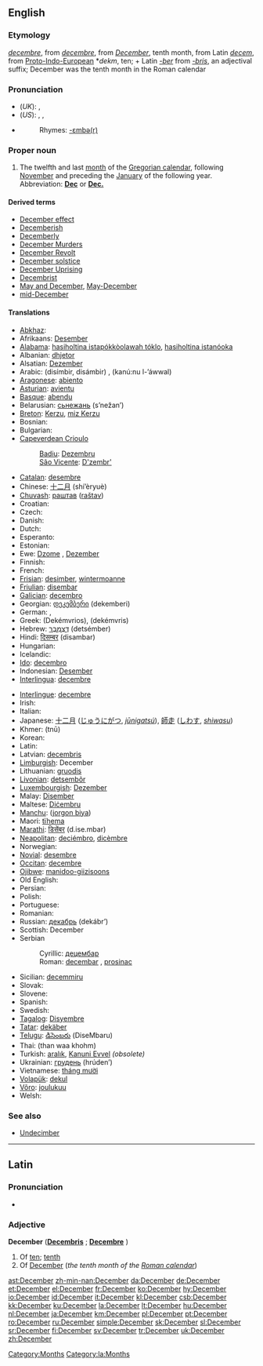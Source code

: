 {{see|december}}
==English==

===Etymology===
{{ME.}} ''[[decembre#Middle English|decembre]]'', from {{OF.}} ''[[decembre#Old French|decembre]]'', from {{L.}} ''[[December#Latin|December]]'', tenth month, from Latin ''[[decem]]'', from [[Proto-Indo-European]] *''dekm'', ten; + Latin ''[[-ber]]'' from ''[[-bris]]'', an adjectival suffix; December was the tenth month in the Roman calendar

===Pronunciation===
*(''UK''): {{IPA|/dɪˈsɛmbə/}}, {{SAMPA|/dI"sEmb@/}}
*(''US''): {{AHD|dĭ-sĕmʹbər}}, {{IPA|/dɪˈsɛmbɚ/}}, {{SAMPA|/dI"sEmb@`/}}
*{{audio|en-us-December.ogg|Audio (US)}}
*:Rhymes: [[Rhymes:English:-ɛmbə(r)|-ɛmbə(r)]]

===Proper noun===
{{en-proper noun|s|-}}

# The twelfth and last [[month]] of the [[Gregorian calendar]], following [[November]] and preceding the [[January]] of the following year. Abbreviation: '''[[Dec]]''' or '''[[Dec.]]'''

====Derived terms====
*[[December effect]]
*[[Decemberish]]
*[[Decemberly]]
*[[w:Decembermoorden|December Murders]]
*[[w:December Revolt|December Revolt]]
*[[December solstice]]
*[[w:December Revolt|December Uprising]]
*[[Decembrist]]
*[[May and December]], [[May-December]]
*[[mid-December]]

====Translations====
{{trans-top|twelfth month of the Gregorian calendar}}
*[[Abkhaz]]: {{RUchar|[[ҧхынҷкәын]]}} {{IPAchar|(ṗĥənč̤kwən)}}
*Afrikaans: [[Desember]]
*[[Alabama]]: [[hasiholtina istapókkòolawah tóklo]], [[hasiholtina istanóoka]]
*Albanian: [[dhjetor]]
*Alsatian: [[Dezember]] {{m}}
*Arabic: {{ARchar|[[ديسمبر|دِيسمْبِر]]}} (disímbir, disámbir) {{m}}, {{ARchar|[[كانون الاول|کانونُ الأوّلُ]]}} (kanú:nu l-’áwwal) {{m}}
*[[Aragonese]]: [[abiento]] {{m}}
*[[Asturian]]: [[avientu]] {{m}}
*[[Basque]]: [[abendu]]
*Belarusian: [[сьнежань]] (s’nežan’)
*[[Breton]]: [[Kerzu]], [[miz Kerzu]]
* Bosnian: {{t-|bs|decembar|m}}
* Bulgarian: {{t+|bg|декември|m|tr=dekémvri}}
*[[Capeverdean Crioulo]]
*:[[Badiu]]: [[Dezembru]] {{m}}
*:[[São Vicente]]: [[D'zembr']] {{m}}
*[[Catalan]]: [[desembre]] {{m}}
*Chinese: [[十二月]] (shí’èryuè)
*[[Chuvash]]: [[раштав]] ([[raštav]])
* Croatian: {{t-|hr|prosinac|m}}
* Czech: {{t-|cs|prosinec|m}}
* Danish: {{t+|da|december}}
* Dutch: {{t+|nl|december|m}}
*Esperanto: {{t-|eo|decembro|xs=Esperanto}}
* Estonian: {{t+|et|detsember}}
*Ewe: [[Dzome]] {{n}}, [[Dezember]] {{n}}
* Finnish: {{t+|fi|joulukuu}}
*French: {{t+|fr|décembre|m}}
*[[Frisian]]: [[desimber]], [[wintermoanne]]
*[[Friulian]]: [[disembar]] {{m}}
*[[Galician]]: [[decembro]] {{m}}
*Georgian: [[დეკემბერი]] (dekemberi)
*German: {{t+|de|Dezember|m}}, {{t+|de|Julmond|m}}
*Greek: {{t|el|Δεκέμβριος|m|}} (Dekémvrios), {{t|el|Δεκέμβρης|m}} (dekémvris)
*Hebrew: [[דצמבר|דֶּצֶמְבֶּר]] (detsémber)
*Hindi: [[दिसम्बर]] (disambar)
* Hungarian: {{t+|hu|december}}
* Icelandic: {{t+|is|desember|m}}
*[[Ido]]: [[decembro]]
*Indonesian: [[Desember]]
*[[Interlingua]]: [[decembre]]
{{trans-mid}}
*[[Interlingue]]: [[decembre]]
* Irish: {{t-|ga|Nollaig|xs=Irish}}
* Italian: {{t+|it|dicembre|m}}
*Japanese: [[十二月]] ([[じゅうにがつ]], ''[[jūnigatsú]]''), [[師走]] ([[しわす]], ''[[shiwasu]]'')
*Khmer: {{KMchar|[[ធ្នូ]]}} (tnū)
*Korean: {{t+|ko|십이월|sibiwol|sc=KOchar}}
* Latin: {{t+|la|December|m}}
*Latvian: [[decembris]] {{m}}
*[[Limburgish]]: December {{m}}
*Lithuanian: [[gruodis]] {{m}}
*[[Livonian]]: [[detsembõr]]
*[[Luxembourgish]]: [[Dezember]] {{m}}
*Malay: [[Disember]]
*Maltese: [[Diċembru]]
*[[Manchu]]: ([[jorgon biya]])
*Maori: [[tïhema]]
*[[Marathi]]: [[डिसेंबर]] (d.ise.mbar)
*[[Neapolitan]]: [[deciémbro]], [[dicèmbre]]
* Norwegian: {{t+|no|desember}}
*[[Novial]]: [[desembre]]
*[[Occitan]]: [[decembre]] {{m}}
*[[Ojibwe]]: [[manidoo-giizisoons]]
* Old English: {{t-|ang|ærra geola|m|alt=ǣrra ġēola|xs=Old English}}
* Persian: {{t-|fa|دسامبر|tr=desâmbr|sc=FAchar|xs=Persian}}
* Polish: {{t+|pl|grudzień|m}}
* Portuguese: {{t+|pt|dezembro|m}}
* Romanian: {{t+|ro|decembrie}}
*Russian: [[декабрь]] (dekábr’) {{m}}
*Scottish: December
*Serbian
*:Cyrillic: [[децембар#Serbian|децембар]] {{m}}
*:Roman: [[decembar#Serbian|decembar]] {{m}}, [[prosinac]] {{m}}
*Sicilian: [[decemmiru]] {{m}}
* Slovak: {{t+|sk|december|m}}
* Slovene: {{t+|sl|december|m}}
*Spanish: {{t+|es|diciembre|m}}
* Swedish: {{t+|sv|december}}
*[[Tagalog]]: [[Disyembre]]
*[[Tatar]]: [[dekäber]]
*[[Telugu]]: [[డిసెంబరు]] (DiseMbaru)
*Thai: {{THchar|[[ธันวาคม]]}} (than waa khohm)
*Turkish: [[aralık]], [[Kanuni Evvel]] ''(obsolete)''
*Ukrainian: [[грудень]] (hrúden’)
*Vietnamese: [[tháng mười]]
*[[Volapük]]: [[dekul]]
*[[Võro]]: [[joulukuu]]
* Welsh: {{t-|cy|Rhagfyr|m|xs=Welsh}}
{{trans-bottom}}

===See also===
*[[Undecimber]]<!--see Wikipedia article-->

----

==Latin==

===Pronunciation===
*{{IPA|/dɛˈkɛːm.bɛr/}}

===Adjective===
'''December''' {{m}} ('''[[Decembris]]''' {{f}}; '''[[Decembre]]''' {{n}})

# Of [[ten]]; [[tenth]]
# Of [[#English|December]] (''the tenth month of the [[w:Roman calendar|Roman calendar]]'')

[[Category:Months]]
[[Category:la:Months]]

[[ast:December]]
[[zh-min-nan:December]]
[[da:December]]
[[de:December]]
[[et:December]]
[[el:December]]
[[fr:December]]
[[ko:December]]
[[hy:December]]
[[io:December]]
[[id:December]]
[[it:December]]
[[kl:December]]
[[csb:December]]
[[kk:December]]
[[ku:December]]
[[la:December]]
[[lt:December]]
[[hu:December]]
[[nl:December]]
[[ja:December]]
[[km:December]]
[[pl:December]]
[[pt:December]]
[[ro:December]]
[[ru:December]]
[[simple:December]]
[[sk:December]]
[[sl:December]]
[[sr:December]]
[[fi:December]]
[[sv:December]]
[[tr:December]]
[[uk:December]]
[[zh:December]]